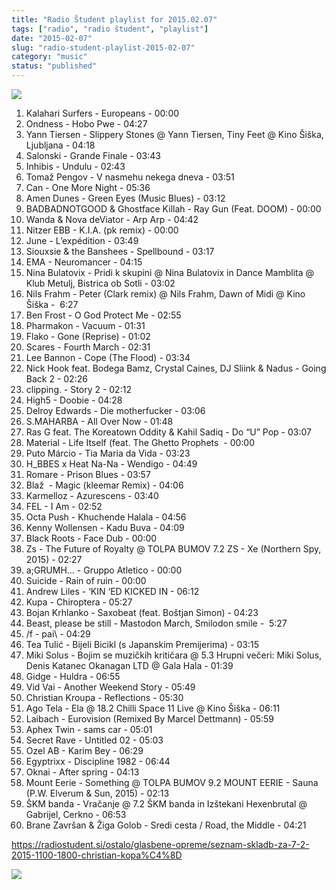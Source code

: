 ```yaml
---
title: "Radio Študent playlist for 2015.02.07"
tags: ["radio", "radio študent", "playlist"]
date: "2015-02-07"
slug: "radio-student-playlist-2015-02-07"
category: "music"
status: "published"
---
```


![](https://radiostudent.si/sites/default/files/styles/thumbnail_w530/public/slike/2015-02-07-glasbene-opreme-seznam-skladb-za-7.2.2015-11.00-18.00-christian-kopa%C4%8D-37791.jpg?itok=IlN5JRUB)

1. Kalahari Surfers - Europeans - 00:00
2. Ondness - Hobo Pwe - 04:27
3. Yann Tiersen - Slippery Stones @ Yann Tiersen, Tiny Feet @ Kino Šiška, Ljubljana - 04:18
4. Salonski - Grande Finale - 03:43
5. Inhibis - Undulu - 02:43
6. Tomaž Pengov - V nasmehu nekega dneva - 03:51
7. Can - One More Night - 05:36
8. Amen Dunes - Green Eyes (Music Blues) - 03:12
9. BADBADNOTGOOD & Ghostface Killah - Ray Gun (Feat. DOOM) - 00:00
10. Wanda & Nova deViator - Arp Arp - 04:42
11. Nitzer EBB - K.I.A. (pk remix) - 00:00
12. June - L’expédition - 03:49
13. Siouxsie & the Banshees - Spellbound - 03:17
14. EMA - Neuromancer - 04:15
15. Nina Bulatovix - Pridi k skupini @ Nina Bulatovix in Dance Mamblita @ Klub Metulj, Bistrica ob Sotli - 03:02
16. Nils Frahm - Peter (Clark remix) @ Nils Frahm, Dawn of Midi @ Kino Šiška -  6:27
17. Ben Frost - O God Protect Me - 02:55
18. Pharmakon - Vacuum - 01:31
19. Flako - Gone (Reprise) - 01:02
20. Scares - Fourth March - 02:31
21. Lee Bannon - Cope (The Flood) - 03:34
22. Nick Hook feat. Bodega Bamz, Crystal Caines, DJ Sliink & Nadus - Going Back 2 - 02:26
23. clipping. - Story 2 - 02:12
24. High5 - Doobie - 04:28
25. Delroy Edwards - Die motherfucker - 03:06
26. S.MAHARBA - All Over Now - 01:48
27. Ras G feat. The Koreatown Oddity & Kahil Sadiq - Do “U” Pop - 03:07
28. Material - Life Itself (feat. The Ghetto Prophets  - 00:00
29. Puto Márcio - Tia Maria da Vida - 03:23
30. H_BBES x Heat Na-Na - Wendigo - 04:49
31. Romare - Prison Blues - 03:57
32. Blaž  - Magic (kleemar Remix) - 04:06
33. Karmelloz - Azurescens - 03:40
34. FEL - I Am - 02:52
35. Octa Push - Khuchende Halala - 04:56
36. Kenny Wollensen - Kadu Buva - 04:09
37. Black Roots - Face Dub - 00:00
38. Zs - The Future of Royalty @ TOLPA BUMOV 7.2 ZS - Xe (Northern Spy, 2015) - 02:27
39. a;GRUMH… - Gruppo Atletico - 00:00
40. Suicide - Rain of ruin - 00:00
41. Andrew Liles - ‘KIN ‘ED KICKED IN - 06:12
42. Kupa - Chiroptera - 05:27
43. Bojan Krhlanko - Saxobeat (feat. Boštjan Simon) - 04:23
44. Beast, please be still - Mastodon March, Smilodon smile -  5:27
45. /f - pai\ - 04:29
46. Tea Tulić - Bijeli Bicikl (s Japanskim Premijerima) - 03:15
47. Miki Solus - Bojim se muzičkih kritičara @ 5.3 Hrupni večeri: Miki Solus, Denis Katanec Okanagan LTD @ Gala Hala - 01:39
48. Gidge - Huldra - 06:55
49. Vid Vai - Another Weekend Story - 05:49
50. Christian Kroupa - Reflections - 05:30
51. Ago Tela - Ela @ 18.2 Chilli Space 11 Live @ Kino Šiška - 06:11
52. Laibach - Eurovision (Remixed By Marcel Dettmann) - 05:59
53. Aphex Twin - sams car - 05:01
54. Secret Rave - Untitled 02 - 05:03
55. Ozel AB - Karim Bey - 06:29
56. Egyptrixx - Discipline 1982 - 06:44
57. Oknai - After spring - 04:13
58. Mount Eerie - Something @ TOLPA BUMOV 9.2 MOUNT EERIE - Sauna (P.W. Elverum & Sun, 2015) - 02:13
59. ŠKM banda - Vračanje @ 7.2 ŠKM banda in Izštekani Hexenbrutal @ Gabrijel, Cerkno - 06:53
60. Brane Završan & Žiga Golob - Sredi cesta / Road, the Middle - 04:21

<https://radiostudent.si/ostalo/glasbene-opreme/seznam-skladb-za-7-2-2015-1100-1800-christian-kopa%C4%8D>

![](https://i.imgur.com/b8h6IuL.gif)
